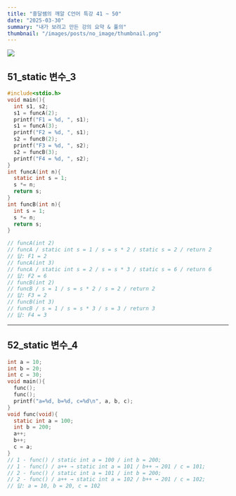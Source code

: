 ```yaml
---
title: "흥달쌤의 깨알 C언어 특강 41 ~ 50"
date: "2025-03-30"
summary: "내가 보려고 만든 강의 요약 & 풀의"
thumbnail: "/images/posts/no_image/thumbnail.png"
---
```


![](/images/posts/no_image/thumbnail.png)

## 51_static 변수_3

```c title="다음 C 프로그램의 실행 결과는?"
#include<stdio.h>
void main(){
  int s1, s2;
  s1 = funcA(2);
  printf("F1 = %d, ", s1);
  s1 = funcA(3);
  printf("F2 = %d, ", s1);
  s2 = funcB(2);
  printf("F3 = %d, ", s2);
  s2 = funcB(3);
  printf("F4 = %d, ", s2);
}
int funcA(int n){
  static int s = 1;
  s *= n;
  return s;
}
int funcB(int n){
  int s = 1;
  s *= n;
  return s;
}

// funcA(int 2) 
// funcA / static int s = 1 / s = s * 2 / static s = 2 / return 2
// 답: F1 = 2
// funcA(int 3)
// funcA / static int s = 2 / s = s * 3 / static s = 6 / return 6
// 답: F2 = 6
// funcB(int 2)
// funcB / s = 1 / s = s * 2 / s = 2 / return 2
// 답: F3 = 2
// funcB(int 3)
// funcB / s = 1 / s = s * 3 / s = 3 / return 3
// 답: F4 = 3
```

---

## 52_static 변수_4

```c title="다음 C 프로그램의 출력 값은?"
int a = 10;
int b = 20;
int c = 30;
void main(){
  func();
  func();
  printf("a=%d, b=%d, c=%d\n", a, b, c);
}
void func(void){
  static int a = 100;
  int b = 200;
  a++;
  b++;
  c = a;
}
// 1 - func() / static int a = 100 / int b = 200; 
// 1 - func() / a++ → static int a = 101 / b++ → 201 / c = 101;
// 2 - func() / static int a = 101 / int b = 200; 
// 2 - func() / a++ → static int a = 102 / b++ → 201 / c = 102;
// 답: a = 10, b = 20, c = 102
```